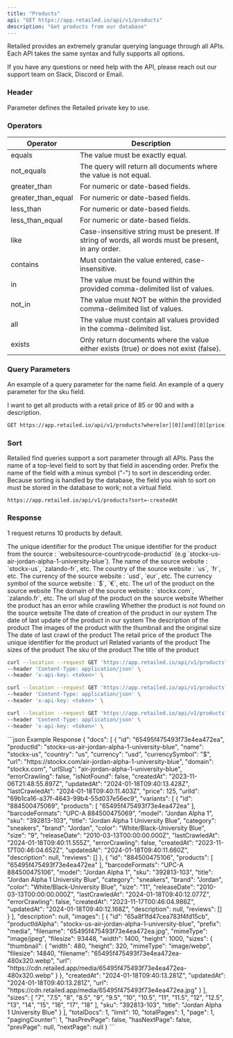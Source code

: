 ```yaml
---
title: "Products"
api: "GET https://app.retailed.io/api/v1/products"
description: "Get products from our database"
---
```


Retailed provides an extremely granular querying language through all APIs. Each API takes the same syntax and fully supports all options.

<Tip>If you have any questions or need help with the API, please reach out our support team on Slack, Discord or Email.</Tip>


### Header

<ParamField header="x-api-key" type="string" required={true}>
    Parameter defines the Retailed private key to use.
</ParamField>

### Operators

| Operator           | Description                                                                                           |
|--------------------|-------------------------------------------------------------------------------------------------------|
| equals             | The value must be exactly equal.                                                                      |
| not_equals         | The query will return all documents where the value is not equal.                                     |
| greater_than       | For numeric or date-based fields.                                                                     |
| greater_than_equal | For numeric or date-based fields.                                                                     |
| less_than          | For numeric or date-based fields.                                                                     |
| less_than_equal    | For numeric or date-based fields.                                                                     |
| like               | Case-insensitive string must be present. If string of words, all words must be present, in any order. |
| contains           | Must contain the value entered, case-insensitive.                                                     |
| in                 | The value must be found within the provided comma-delimited list of values.                           |
| not_in             | The value must NOT be within the provided comma-delimited list of values.                             |
| all                | The value must contain all values provided in the comma-delimited list.                               |
| exists             | Only return documents where the value either exists (true) or does not exist (false).                 |

### Query Parameters

<ParamField query="where[or][0][and][0][name][equals]" type="string" optional={true} placeholder="stockx-us">
    An example of a query parameter for the name field.
</ParamField>

<ParamField query="where[or][0][and][0][sku][equals]" type="string" optional={true} placeholder="CD4487-100">
    An example of a query parameter for the sku field.
</ParamField>

<Note>I want to get all products with a retail price of 85 or 90 and with a description.</Note>

```markdown Example Query
GET https://app.retailed.io/api/v1/products?where[or][0][and][0][price][in]=85&where[or][1][and][0][price][in]=90&where[or][2][and][0][description][exists]=true&sort=-description
```

### Sort

Retailed find queries support a sort parameter through all APIs. Pass the name of a top-level field to sort by that field in ascending order.
Prefix the name of the field with a minus symbol ("-") to sort in descending order.
Because sorting is handled by the database, the field you wish to sort on must be stored in the database to work; not a virtual field.

`https://app.retailed.io/api/v1/products?sort=-createdAt`

### Response

<Info>1 request returns 10 products by default.</Info>

<ResponseField name="products" type="Products Object">
    <Expandable title="docs">
        <ResponseField name="id" type="string">
            The unique identifier for the product
        </ResponseField>
        <ResponseField name="productId" type="string">
            The unique identifier for the product from the source : `websitesource-countrycode-productid` (e.g `stockx-us-air-jordan-alpha-1-university-blue`). 
        </ResponseField>
        <ResponseField name="name" type="string">
            The name of the source website : `stockx-us`, `zalando-fr`, etc.
        </ResponseField>
        <ResponseField name="country" type="string">
            The country of the source website : `us`, `fr`, etc.
        </ResponseField>
        <ResponseField name="currency" type="string">
            The currency of the source website : `usd`, `eur`, etc.
        </ResponseField>
        <ResponseField name="currencySymbol" type="string">
            The currency symbol of the source website : `$`, `€`, etc.
        </ResponseField>
        <ResponseField name="url" type="string">
            The url of the product on the source website
        </ResponseField>
        <ResponseField name="domain" type="string">
            The domain of the source website : `stockx.com`, `zalando.fr`, etc.
        </ResponseField>
        <ResponseField name="urlSlug" type="string">
            The url slug of the product on the source website
        </ResponseField>
        <ResponseField name="errorCrawling" type="boolean">
            Whether the product has an error while crawling
        </ResponseField>
        <ResponseField name="isNotFound" type="boolean">
            Whether the product is not found on the source website
        </ResponseField>
        <ResponseField name="createdAt" type="string">
            The date of creation of the product in our system
        </ResponseField>
        <ResponseField name="updatedAt" type="string">
            The date of last update of the product in our system
        </ResponseField>
        <ResponseField name="description" type="string">
            The description of the product
        </ResponseField>
        <ResponseField name="images" type="array">
            The images of the product with the thumbnail and the original size
        </ResponseField>
        <ResponseField name="lastCrawledAt" type="string">
            The date of last crawl of the product
        </ResponseField>
        <ResponseField name="price" type="number">
            The retail price of the product
        </ResponseField>
        <ResponseField name="urlId" type="string">
            The unique identifier for the product url
        </ResponseField>
        <ResponseField name="variants" type="array">
            Related variants of the product
        </ResponseField>
        <ResponseField name="sizes" type="array">
            The sizes of the product
        </ResponseField>
        <ResponseField name="sku" type="string">
            The sku of the product
        </ResponseField>
        <ResponseField name="title" type="string">
            The title of the product
        </ResponseField>
    </Expandable>
</ResponseField>

<RequestExample>

```bash Request slug
curl --location --request GET 'https://app.retailed.io/api/v1/products?where[or][0][and][0][productId][equals]=stockx-us-air-jordan-alpha-1-university-blue' \
--header 'Content-Type: application/json' \
--header 'x-api-key: <token>' \
```

```bash Request sku
curl --location --request GET 'https://app.retailed.io/api/v1/products?where[or][0][and][0][sku][equals]=392813-103' \
--header 'Content-Type: application/json' \
--header 'x-api-key: <token>' \
```

```bash Request upc or ean (relation)
curl --location --request GET 'https://app.retailed.io/api/v1/products?where[or][0][and][0][variants.id][equals]=884500475069' \
--header 'Content-Type: application/json' \
--header 'x-api-key: <token>' \
```

</RequestExample>


<ResponseExample>
```json Example Response
{
    "docs": [
        {
            "id": "65495f475493f73e4ea472ea",
            "productId": "stockx-us-air-jordan-alpha-1-university-blue",
            "name": "stockx-us",
            "country": "us",
            "currency": "usd",
            "currencySymbol": "$",
            "url": "https://stockx.com/air-jordan-alpha-1-university-blue",
            "domain": "stockx.com",
            "urlSlug": "air-jordan-alpha-1-university-blue",
            "errorCrawling": false,
            "isNotFound": false,
            "createdAt": "2023-11-06T21:48:55.897Z",
            "updatedAt": "2024-01-18T09:40:13.428Z",
            "lastCrawledAt": "2024-01-18T09:40:11.403Z",
            "price": 125,
            "urlId": "69b1ca16-a37f-4643-99b4-55d037e56ec9",
            "variants": [
                {
                    "id": "884500475069",
                    "products": [
                        "65495f475493f73e4ea472ea"
                    ],
                    "barcodeFormats": "UPC-A 884500475069",
                    "model": "Jordan Alpha 1",
                    "sku": "392813-103",
                    "title": "Jordan Alpha 1 University Blue",
                    "category": "sneakers",
                    "brand": "Jordan",
                    "color": "White/Black-University Blue",
                    "size": "9",
                    "releaseDate": "2010-03-13T00:00:00.000Z",
                    "lastCrawledAt": "2024-01-18T09:40:11.555Z",
                    "errorCrawling": false,
                    "createdAt": "2023-11-17T00:46:04.652Z",
                    "updatedAt": "2024-01-18T09:40:11.660Z",
                    "description": null,
                    "reviews": []
                },
                {
                    "id": "884500475106",
                    "products": [
                        "65495f475493f73e4ea472ea"
                    ],
                    "barcodeFormats": "UPC-A 884500475106",
                    "model": "Jordan Alpha 1",
                    "sku": "392813-103",
                    "title": "Jordan Alpha 1 University Blue",
                    "category": "sneakers",
                    "brand": "Jordan",
                    "color": "White/Black-University Blue",
                    "size": "11",
                    "releaseDate": "2010-03-13T00:00:00.000Z",
                    "lastCrawledAt": "2024-01-18T09:40:12.077Z",
                    "errorCrawling": false,
                    "createdAt": "2023-11-17T00:46:04.986Z",
                    "updatedAt": "2024-01-18T09:40:12.168Z",
                    "description": null,
                    "reviews": []
                }
            ],
            "description": null,
            "images": [
                {
                    "id": "65a8f1fd47cea783f4fd15cb",
                    "productIdAlpha": "stockx-us-air-jordan-alpha-1-university-blue",
                    "prefix": "media",
                    "filename": "65495f475493f73e4ea472ea.jpg",
                    "mimeType": "image/jpeg",
                    "filesize": 93448,
                    "width": 1400,
                    "height": 1000,
                    "sizes": {
                        "thumbnail": {
                            "width": 480,
                            "height": 320,
                            "mimeType": "image/webp",
                            "filesize": 14840,
                            "filename": "65495f475493f73e4ea472ea-480x320.webp",
                            "url": "https://cdn.retailed.app/media/65495f475493f73e4ea472ea-480x320.webp"
                        }
                    },
                    "createdAt": "2024-01-18T09:40:13.281Z",
                    "updatedAt": "2024-01-18T09:40:13.281Z",
                    "url": "https://cdn.retailed.app/media/65495f475493f73e4ea472ea.jpg"
                }
            ],
            "sizes": [
                "7",
                "7.5",
                "8",
                "8.5",
                "9",
                "9.5",
                "10",
                "10.5",
                "11",
                "11.5",
                "12",
                "12.5",
                "13",
                "14",
                "15",
                "16",
                "17",
                "18"
            ],
            "sku": "392813-103",
            "title": "Jordan Alpha 1 University Blue"
        }
    ],
    "totalDocs": 1,
    "limit": 10,
    "totalPages": 1,
    "page": 1,
    "pagingCounter": 1,
    "hasPrevPage": false,
    "hasNextPage": false,
    "prevPage": null,
    "nextPage": null
}
```
</ResponseExample>
